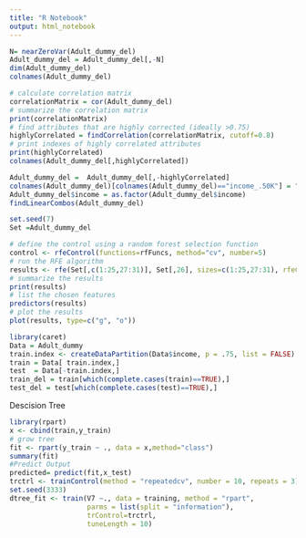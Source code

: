 ```yaml
---
title: "R Notebook"
output: html_notebook
---
```


```r

N= nearZeroVar(Adult_dummy_del)
Adult_dummy_del = Adult_dummy_del[,-N]
dim(Adult_dummy_del)
colnames(Adult_dummy_del)
```


```r
# calculate correlation matrix
correlationMatrix = cor(Adult_dummy_del)
# summarize the correlation matrix
print(correlationMatrix)
# find attributes that are highly corrected (ideally >0.75)
highlyCorrelated = findCorrelation(correlationMatrix, cutoff=0.8)
# print indexes of highly correlated attributes
print(highlyCorrelated)
colnames(Adult_dummy_del[,highlyCorrelated])
```
```r
Adult_dummy_del =  Adult_dummy_del[,-highlyCorrelated]
colnames(Adult_dummy_del)[colnames(Adult_dummy_del)=="income_.50K"] = "income"
Adult_dummy_del$income = as.factor(Adult_dummy_del$income)
findLinearCombos(Adult_dummy_del)

```

```r
set.seed(7)
Set =Adult_dummy_del

# define the control using a random forest selection function
control <- rfeControl(functions=rfFuncs, method="cv", number=5)
# run the RFE algorithm
results <- rfe(Set[,c(1:25,27:31)], Set[,26], sizes=c(1:25,27:31), rfeControl=control)
# summarize the results
print(results)
# list the chosen features
predictors(results)
# plot the results
plot(results, type=c("g", "o"))

```


```r
library(caret)
Data = Adult_dummy
train.index <- createDataPartition(Data$income, p = .75, list = FALSE)
train = Data[ train.index,]
test  = Data[-train.index,]
train_del = train[which(complete.cases(train)==TRUE),]
test_del = test[which(complete.cases(test)==TRUE),]
```

Descision Tree
```r
library(rpart)
x <- cbind(train,y_train)
# grow tree 
fit <- rpart(y_train ~ ., data = x,method="class")
summary(fit)
#Predict Output 
predicted= predict(fit,x_test)
trctrl <- trainControl(method = "repeatedcv", number = 10, repeats = 3)
set.seed(3333)
dtree_fit <- train(V7 ~., data = training, method = "rpart",
                   parms = list(split = "information"),
                   trControl=trctrl,
                   tuneLength = 10)

```